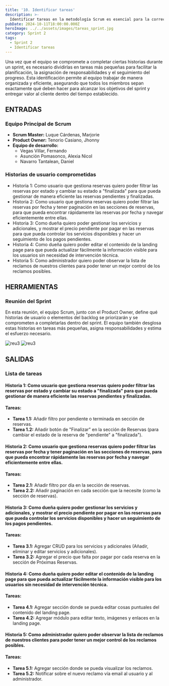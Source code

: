 ```yaml
---
title: '10. Identificar tareas'
description: >-
  Identificar tareas en la metodología Scrum es esencial para la correcta ejecución y seguimiento del trabajo dentro de los sprints.
pubDate: 2024-10-11T18:00:00.000Z
heroImage: ../../assets/images/tareas_sprint.jpg
category: Sprint 2
tags:
  - Sprint 2
  - Identificar tareas
---
```


Una vez que el equipo se compromete a completar ciertas historias durante un sprint, es necesario dividirlas en tareas más pequeñas para facilitar la planificación, la asignación de responsabilidades y el seguimiento del progreso. Esta identificación permite al equipo trabajar de manera organizada y eficiente, asegurando que todos los miembros sepan exactamente qué deben hacer para alcanzar los objetivos del sprint y entregar valor al cliente dentro del tiempo establecido.

## ENTRADAS

### Equipo Principal de Scrum

- **Scrum Master:** Luque Cárdenas, Marjorie
- **Product Owner:** Tenorio Casiano, Jhonny
- **Equipo de desarrollo:**
  <ul style={{ listStyleType: 'circle', paddingLeft: '20px' }}>
  	<li>Vegas Villar, Fernando</li>
  	<li>Asunción Pomasonco, Alexia Nicol</li>
  	<li>Navarro Tantalean, Daniel</li>
  </ul>

### Historias de usuario comprometidas

- Historia 1: Como usuario que gestiona reservas quiero poder filtrar las reservas por estado y cambiar su estado a "finalizada" para que pueda gestionar de manera eficiente las reservas pendientes y finalizadas.
- Historia 2: Como usuario que gestiona reservas quiero poder filtrar las reservas por fecha y tener paginación en las secciones de reservas, para que pueda encontrar rápidamente las reservas por fecha y navegar eficientemente entre ellas.
- Historia 3: Como dueña quiero poder gestionar los servicios y adicionales, y mostrar el precio pendiente por pagar en las reservas para que pueda controlar los servicios disponibles y hacer un seguimiento de los pagos pendientes.
- Historia 4: Como dueña quiero poder editar el contenido de la landing page para que pueda actualizar fácilmente la información visible para los usuarios sin necesidad de intervención técnica.
- Historia 5: Como administrador quiero poder observar la lista de reclamos de nuestros clientes para poder tener un mejor control de los reclamos posibles.

## HERRAMIENTAS

### Reunión del Sprint

En esta reunión, el equipo Scrum, junto con el Product Owner, define qué historias de usuario o elementos del backlog se priorizarán y se comprometen a completarlas dentro del sprint. El equipo también desglosa estas historias en tareas más pequeñas, asigna responsabilidades y estima el esfuerzo necesario.

![reu3](../../assets/images/reu10.1.jpeg)
![reu3](../../assets/images/reu10.2.jpeg)

## SALIDAS

### Lista de tareas

#### Historia 1: Como usuario que gestiona reservas quiero poder filtrar las reservas por estado y cambiar su estado a "finalizada" para que pueda gestionar de manera eficiente las reservas pendientes y finalizadas.

#### Tareas:
- **Tarea 1.1:** Añadir filtro por pendiente o terminada en sección de reservas.
- **Tarea 1.2:** Añadir botón de "Finalizar" en la sección de Reservas (para cambiar el estado de la reserva de "pendiente" a "finalizada").

#### Historia 2: Como usuario que gestiona reservas quiero poder filtrar las reservas por fecha y tener paginación en las secciones de reservas, para que pueda encontrar rápidamente las reservas por fecha y navegar eficientemente entre ellas.

#### Tareas:
- **Tarea 2.1:** Añadir filtro por día en la sección de reservas.
- **Tarea 2.2:** Añadir paginación en cada sección que la necesite (como la sección de reservas).

#### Historia 3: Como dueña quiero poder gestionar los servicios y adicionales, y mostrar el precio pendiente por pagar en las reservas para que pueda controlar los servicios disponibles y hacer un seguimiento de los pagos pendientes.

#### Tareas:
- **Tarea 3.1:** Agregar CRUD para los servicios y adicionales (Añadir, eliminar y editar servicios y adicionales).
- **Tarea 3.2:** Agregar el precio que falta por pagar por cada reserva en la sección de Próximas Reservas.

#### Historia 4: Como dueña quiero poder editar el contenido de la landing page para que pueda actualizar fácilmente la información visible para los usuarios sin necesidad de intervención técnica.

#### Tareas:
- **Tarea 4.1:** Agregar sección donde se pueda editar cosas puntuales del contenido del landing page.
- **Tarea 4.2:** Agregar módulo para editar texto, imágenes y enlaces en la landing page.

#### Historia 5: Como administrador quiero poder observar la lista de reclamos de nuestros clientes para poder tener un mejor control de los reclamos posibles.

#### Tareas:
- **Tarea 5.1:** Agregar sección donde se pueda visualizar los reclamos.
- **Tarea 5.2:** Notificar sobre el nuevo reclamo vía email al usuario y al administrador.
